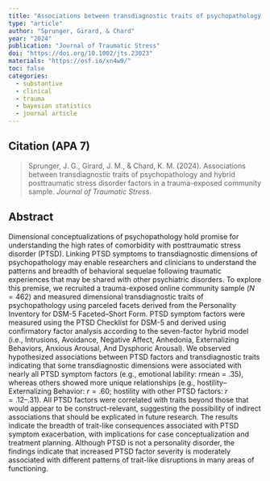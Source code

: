 ```yaml
---
title: "Associations between transdiagnostic traits of psychopathology and hybrid posttraumatic stress disorder factors in a trauma-exposed community sample"
type: "article"
author: "Sprunger, Girard, & Chard"
year: "2024"
publication: "Journal of Traumatic Stress"
doi: "https://doi.org/10.1002/jts.23023"
materials: "https://osf.io/xn4w9/"
toc: false
categories:
  - substantive
  - clinical
  - trauma
  - bayesian statistics
  - journal article
---
```


## Citation (APA 7)

> Sprunger, J. G., Girard, J. M., & Chard, K. M. (2024). Associations between transdiagnostic traits of psychopathology and hybrid posttraumatic stress disorder factors in a trauma-exposed community sample. *Journal of Traumatic Stress*.


## Abstract

Dimensional conceptualizations of psychopathology hold promise for understanding the high rates of comorbidity with posttraumatic stress disorder (PTSD). Linking PTSD symptoms to transdiagnostic dimensions of psychopathology may enable researchers and clinicians to understand the patterns and breadth of behavioral sequelae following traumatic experiences that may be shared with other psychiatric disorders. To explore this premise, we recruited a trauma-exposed online community sample $(N = 462)$ and measured dimensional transdiagnostic traits of psychopathology using parceled facets derived from the Personality Inventory for DSM-5 Faceted–Short Form. PTSD symptom factors were measured using the PTSD Checklist for DSM-5 and derived using confirmatory factor analysis according to the seven-factor hybrid model (i.e., Intrusions, Avoidance, Negative Affect, Anhedonia, Externalizing Behaviors, Anxious Arousal, And Dysphoric Arousal). We observed hypothesized associations between PTSD factors and transdiagnostic traits indicating that some transdiagnostic dimensions were associated with nearly all PTSD symptom factors (e.g., emotional lability: rmean = .35), whereas others showed more unique relationships (e.g., hostility–Externalizing Behavior: $r = .60$; hostility with other PTSD factors: $r = .12–.31$). All PTSD factors were correlated with traits beyond those that would appear to be construct-relevant, suggesting the possibility of indirect associations that should be explicated in future research. The results indicate the breadth of trait-like consequences associated with PTSD symptom exacerbation, with implications for case conceptualization and treatment planning. Although PTSD is not a personality disorder, the findings indicate that increased PTSD factor severity is moderately associated with different patterns of trait-like disruptions in many areas of functioning.
